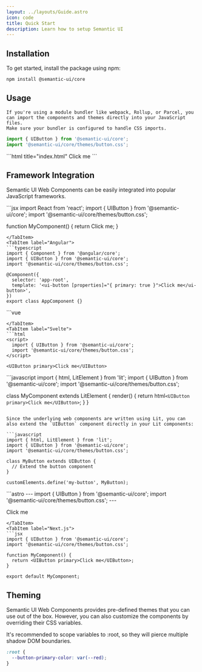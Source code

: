 ```yaml
---
layout: ../layouts/Guide.astro
icon: code
title: Quick Start
description: Learn how to setup Semantic UI
---
```



## Installation

To get started, install the package using npm:

```bash
npm install @semantic-ui/core
```

## Usage

<Tabs>
  <TabItem label="JavaScript">

    If you're using a module bundler like webpack, Rollup, or Parcel, you can import the components and themes directly into your JavaScript files.
    Make sure your bundler is configured to handle CSS imports.
  ```javascript
  import { UIButton } from '@semantic-ui/core';
  import '@semantic-ui/core/themes/button.css';
  ```

  </TabItem>
  <TabItem label="HTML">
  ```html title="index.html"
  <html>
  <html>
  <head>
    <link rel="stylesheet" href="https://unpkg.com/@semantic-ui/core/dist/themes/button.css">
    <script type="module" src="https://unpkg.com/@semantic-ui/core"></script>
  </head>
  <body>
    <ui-button primary>Click me</ui-button>
  </body>
  </html>
  ```
  </TabItem>
</Tabs>

## Framework Integration

Semantic UI Web Components can be easily integrated into popular JavaScript frameworks.

<Tabs>
<TabItem label="React">
```jsx
import React from 'react';
import { UIButton } from '@semantic-ui/core';
import '@semantic-ui/core/themes/button.css';

function MyComponent() {
  return <UIButton primary>Click me</UIButton>;
}
```
</TabItem>
<TabItem label="Angular">
```typescript
import { Component } from '@angular/core';
import { UIButton } from '@semantic-ui/core';
import '@semantic-ui/core/themes/button.css';

@Component({
  selector: 'app-root',
  template: '<ui-button [properties]="{ primary: true }">Click me</ui-button>',
})
export class AppComponent {}
```
</TabItem>
<TabItem label="Vue">
```vue
<template>
  <UIButton :primary="true">Click me</UIButton>
</template>

<script setup>
import { UIButton } from '@semantic-ui/core';
import '@semantic-ui/core/themes/button.css';
</script>
```
</TabItem>
<TabItem label="Svelte">
```html
<script>
  import { UIButton } from '@semantic-ui/core';
  import '@semantic-ui/core/themes/button.css';
</script>

<UIButton primary>Click me</UIButton>
```
</TabItem>
<TabItem label="Lit">
```javascript
import { html, LitElement } from 'lit';
import { UIButton } from '@semantic-ui/core';
import '@semantic-ui/core/themes/button.css';

class MyComponent extends LitElement {
  render() {
    return html`<UIButton primary>Click me</UIButton>`;
  }
}
```

Since the underlying web components are written using Lit, you can also extend the `UIButton` component directly in your Lit components:

```javascript
import { html, LitElement } from 'lit';
import { UIButton } from '@semantic-ui/core';
import '@semantic-ui/core/themes/button.css';

class MyButton extends UIButton {
  // Extend the button component
}

customElements.define('my-button', MyButton);
```
</TabItem>
<TabItem label="Astro">
```astro
---
import { UIButton } from '@semantic-ui/core';
import '@semantic-ui/core/themes/button.css';
---

<UIButton primary>Click me</UIButton>
```
</TabItem>
<TabItem label="Next.js">
```jsx
import { UIButton } from '@semantic-ui/core';
import '@semantic-ui/core/themes/button.css';

function MyComponent() {
  return <UIButton primary>Click me</UIButton>;
}

export default MyComponent;
```
</TabItem>
</Tabs>

## Theming

Semantic UI Web Components provides pre-defined themes that you can use out of the box. However, you can also customize the components by overriding their CSS variables.

It's recommended to scope variables to :root, so they will pierce multiple shadow DOM boundaries.

```css
:root {
  --button-primary-color: var(--red);
}
```
